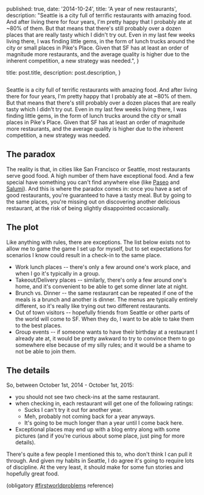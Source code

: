 
  published: true,
  date: '2014-10-24',
  title: 'A year of new restaurants',
  description:
    "Seattle is a city full of terrific restaurants with amazing food. And after living there for four years, I'm pretty happy that I probably ate at ~80% of them. But that means that there's still probably over a dozen places that are really tasty which I didn't try out. Even in my last few weeks living there, I was finding little gems, in the form of lunch trucks around the city or small places in Pike's Place. Given that SF has at least an order of magnitude more restaurants, and the average quality is higher due to the inherent competition, a new strategy was needed.",
}

  title: post.title,
  description: post.description,
}


<Image src={hero} alt='' />

Seattle is a city full of terrific restaurants with amazing food. And after living there for four years, I'm pretty happy that I probably ate at ~80% of them. But that means that there's still probably over a dozen places that are really tasty which I didn't try out. Even in my last few weeks living there, I was finding little gems, in the form of lunch trucks around the city or small places in Pike's Place. Given that SF has at least an order of magnitude more restaurants, and the average quality is higher due to the inherent competition, a new strategy was needed.

## The paradox

The reality is that, in cities like San Francisco or Seattle, most restaurants serve good food. A high number of them have exceptional food. And a few special have something you can't find anywhere else (like [Paseo](http://www.paseoseattle.com/) and [Salumi](http://www.salumicuredmeats.com/)). And this is where the paradox comes in: once you have a set of good restaurants, you're guaranteed to have a tasty meal. But by going to the same places, you're missing out on discovering another delicious restaurant, at the risk of being slightly disappointed occasionally.

## The plot

Like anything with rules, there are exceptions. The list below exists not to allow me to game the game I set up for myself, but to set expectations for scenarios I know could result in a check-in to the same place.

- Work lunch places -- there's only a few around one's work place, and when I go it's typically in a group.
- Takeout/Delivery places -- similarly, there's only a few around one's home, and it's convenient to be able to get some dinner late at night.
- Brunch vs. Dinner -- the same restaurant can be repeated if one of the meals is a brunch and another is dinner. The menus are typically entirely different, so it's really like trying out two different restaurants.
- Out of town visitors -- hopefully friends from Seattle or other parts of the world will come to SF. When they do, I want to be able to take them to the best places.
- Group events -- if someone wants to have their birthday at a restaurant I already ate at, it would be pretty awkward to try to convince them to go somewhere else because of my silly rules; and it would be a shame to not be able to join them.

## The details

So, between October 1st, 2014 - October 1st, 2015:

- you should not see two check-ins at the same restaurant.
- when checking in, each restaurant will get one of the following ratings:
  - Sucks I can't try it out for another year.
  - Meh, probably not coming back for a year anyways.
  - It's going to be much longer than a year until I come back here.
- Exceptional places may end up with a blog entry along with some pictures (and if you're curious about some place, just ping for more details).

There's quite a few people I mentioned this to, who don't think I can pull it through. And given my habits in Seattle, I do agree it's going to require lots of discipline. At the very least, it should make for some fun stories and hopefully great food.

(obligatory [#firstworldproblems](https://twitter.com/hashtag/firstworldproblems) reference)
